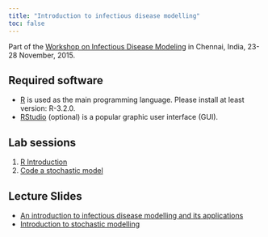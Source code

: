 ```yaml
---
title: "Introduction to infectious disease modelling"
toc: false
---
```


Part of the [Workshop on Infectious Disease Modeling](http://www.imsc.res.in/~sitabhra/meetings/infection15/) in Chennai, India, 23-28 November, 2015.

## Required software
* [R](http://cran.r-project.org) is used as the main programming language. Please install at least version: R-3.2.0.
* [RStudio](http://www.rstudio.com/products/rstudio/download/) (optional) is a popular graphic user interface (GUI).

## Lab sessions

1. [R Introduction](intro_to_r_gk.html)
2. [Code a stochastic model](code_sto_model.html)

## Lecture Slides

* [An introduction to infectious disease modelling and its applications](intro_modelling_chennai.pdf)
* [Introduction to stochastic modelling](intro_sto_modelling.pdf)
